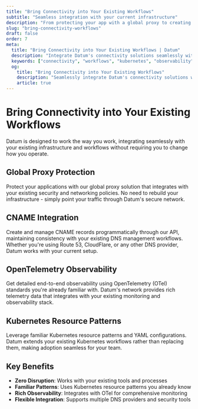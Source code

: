 ```yaml
---
title: "Bring Connectivity into Your Existing Workflows"
subtitle: "Seamless integration with your current infrastructure"
description: "From protecting your app with a global proxy to creating CNAME's or using OTel for detailed end-to-end observability, Datum is designed to work the way you work. Leverage existing Kubernetes resource patterns."
slug: "bring-connectivity-workflows"
draft: false
order: 7
meta:
  title: "Bring Connectivity into Your Existing Workflows | Datum"
  description: "Integrate Datum's connectivity solutions seamlessly with your existing workflows, Kubernetes patterns, and observability tools."
  keywords: ["connectivity", "workflows", "kubernetes", "observability", "proxy", "OTel"]
  og:
    title: "Bring Connectivity into Your Existing Workflows"
    description: "Seamlessly integrate Datum's connectivity solutions with your existing infrastructure and workflows."
    article: true
---
```


# Bring Connectivity into Your Existing Workflows

Datum is designed to work the way you work, integrating seamlessly with your existing infrastructure and workflows without requiring you to change how you operate.

## Global Proxy Protection

Protect your applications with our global proxy solution that integrates with your existing security and networking policies. No need to rebuild your infrastructure - simply point your traffic through Datum's secure network.

## CNAME Integration

Create and manage CNAME records programmatically through our API, maintaining consistency with your existing DNS management workflows. Whether you're using Route 53, CloudFlare, or any other DNS provider, Datum works with your current setup.

## OpenTelemetry Observability

Get detailed end-to-end observability using OpenTelemetry (OTel) standards you're already familiar with. Datum's network provides rich telemetry data that integrates with your existing monitoring and observability stack.

## Kubernetes Resource Patterns

Leverage familiar Kubernetes resource patterns and YAML configurations. Datum extends your existing Kubernetes workflows rather than replacing them, making adoption seamless for your team.

## Key Benefits

- **Zero Disruption**: Works with your existing tools and processes
- **Familiar Patterns**: Uses Kubernetes resource patterns you already know
- **Rich Observability**: Integrates with OTel for comprehensive monitoring
- **Flexible Integration**: Supports multiple DNS providers and security tools
